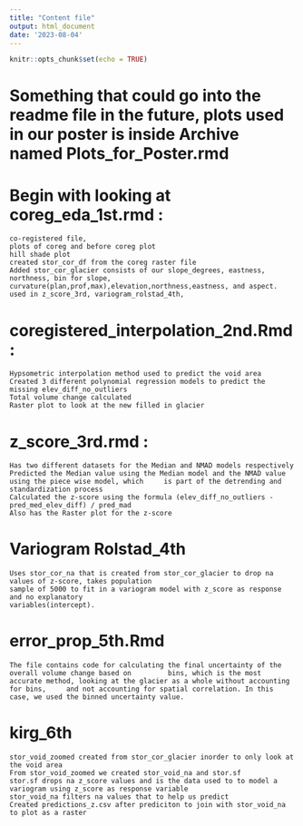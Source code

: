 ```yaml
---
title: "Content file"
output: html_document
date: '2023-08-04'
---
```


```r
knitr::opts_chunk$set(echo = TRUE)
```
# Something that could go into the readme file in the future, plots used in our poster is inside Archive named Plots_for_Poster.rmd

# Begin with looking at coreg_eda_1st.rmd : 
    co-registered file, 
    plots of coreg and before coreg plot
    hill shade plot 
    created stor_cor_df from the coreg raster file 
    Added stor_cor_glacier consists of our slope_degrees, eastness, northness, bin for slope, curvature(plan,prof,max),elevation,northness,eastness, and aspect. 
    used in z_score_3rd, variogram_rolstad_4th, 
    
    
# coregistered_interpolation_2nd.Rmd :
    Hypsometric interpolation method used to predict the void area
    Created 3 different polynomial regression models to predict the missing elev_diff_no_outliers
    Total volume change calculated
    Raster plot to look at the new filled in glacier
   
# z_score_3rd.rmd :
    Has two different datasets for the Median and NMAD models respectively
    Predicted the Median value using the Median model and the NMAD value using the piece wise model, which     is part of the detrending and standardization process
    Calculated the z-score using the formula (elev_diff_no_outliers - pred_med_elev_diff) / pred_mad
    Also has the Raster plot for the z-score
    

# Variogram Rolstad_4th 
    Uses stor_cor_na that is created from stor_cor_glacier to drop na values of z-score, takes population
    sample of 5000 to fit in a variogram model with z_score as response and no explanatory
    variables(intercept). 
  
# error_prop_5th.Rmd
    The file contains code for calculating the final uncertainty of the overall volume change based on         bins, which is the most accurate method, looking at the glacier as a whole without accounting for bins,     and not accounting for spatial correlation. In this case, we used the binned uncertainty value.

# kirg_6th 
    stor_void_zoomed created from stor_cor_glacier inorder to only look at the void area
    From stor_void_zoomed we created stor_void_na and stor.sf
    stor.sf drops na z_score values and is the data used to to model a variogram using z_score as response variable 
    stor_void_na filters na values that to help us predict
    Created predictions_z.csv after prediciton to join with stor_void_na to plot as a raster